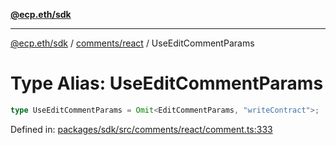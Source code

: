 [**@ecp.eth/sdk**](../../../index.mdx)

***

[@ecp.eth/sdk](/sdk-reference/index.mdx) / [comments/react](/sdk-reference/comments/react/index.mdx) / UseEditCommentParams

# Type Alias: UseEditCommentParams

```ts
type UseEditCommentParams = Omit<EditCommentParams, "writeContract">;
```

Defined in: [packages/sdk/src/comments/react/comment.ts:333](https://github.com/ecp-eth/comments-monorepo/blob/main/packages/sdk/src/comments/react/comment.ts#L333)
